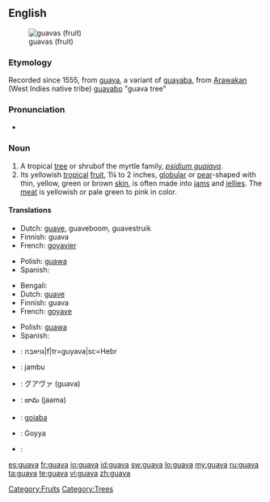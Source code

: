 {{wikipedia}}
==English==
[[Image:Psidium guajava fruit.jpg|thumb|guavas (fruit)]]

===Etymology===
Recorded since 1555, from {{etyl|es}} [[guaya]], a variant of [[guayaba]], from [[Arawakan]] (West Indies native tribe) [[guayabo]] "guava tree" 

===Pronunciation===
* {{a|US}} {{IPA|/ˈgwɑvə/}}
*: {{rhymes|ɑːvə}}

===Noun===
{{en-noun}}

# A tropical [[tree]] or shrubof the myrtle family, ''[[psidium guajava]]''.
# Its yellowish [[tropical]] [[fruit]], 1¼ to 2 inches, [[globular]] or [[pear]]-shaped with thin, yellow, green or brown [[skin]], is often made into [[jam]]s and [[jelly|jellies]]. The [[meat]] is yellowish or pale green to pink in color.

====Translations====
{{trans-top|tree or shrub}}
* Dutch: [[guave]], guaveboom, guavestruik
* Finnish: guava
* French: [[goyavier]] {{m}}
{{trans-mid}}
* Polish: [[guawa]] {{f}}
* Spanish: {{t+|es|guayabo}}
{{trans-bottom}}

{{trans-top|Fruit}}
* Bengali: {{tø|bn|পেয়ারা|tr=peyārā|sc=Beng}}
* Dutch: [[guave]]
* Finnish: guava
* French: [[goyave]]
{{trans-mid}}
* Polish: [[guawa]] {{f}}
* Spanish: {{t-|es|guayaba}}
{{trans-bottom}}

{{checktrans-top}}
* {{ttbc|Hebrew}}: גויאבה|f|tr=guyava|sc=Hebr
* {{ttbc|Indonesian}}: jambu
* {{ttbc|Japanese}}: グアヴァ (guava)
* {{ttbc|Telugu}}: జామ (jaama)
* {{ttbc|Portuguese}}: [[goiaba]]
* {{ttbc|Tamil}}: Goyya
* {{ttbc|Vietnamese}}: {{t+|vi|ổi|xs=Vietnamese}}
{{checktrans-bottom}}

[[Category:Fruits]]
[[Category:Trees]]

[[es:guava]]
[[fr:guava]]
[[io:guava]]
[[id:guava]]
[[sw:guava]]
[[lo:guava]]
[[my:guava]]
[[ru:guava]]
[[ta:guava]]
[[te:guava]]
[[vi:guava]]
[[zh:guava]]